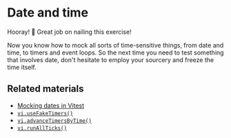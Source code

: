 # Date and time

Hooray! 🥳 Great job on nailing this exercise!

Now you know how to mock all sorts of time-sensitive things, from date and time, to timers and event loops. So the next time you need to test something that involves date, don't hesitate to employ your sourcery and freeze the time itself.

## Related materials

- [Mocking dates in Vitest](https://vitest.dev/guide/mocking.html#dates)
- [`vi.useFakeTimers()`](https://vitest.dev/api/vi.html#vi-usefaketimers)
- [`vi.advanceTimersByTime()`](https://vitest.dev/api/vi.html#vi-advancetimersbytime)
- [`vi.runAllTicks()`](https://vitest.dev/api/vi.html#vi-runallticks)
